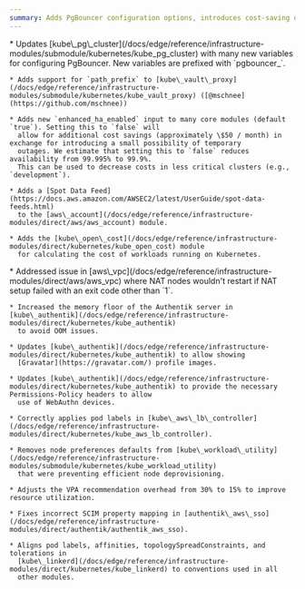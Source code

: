 ```yaml
---
summary: Adds PgBouncer configuration options, introduces cost-saving opportunities with enhanced\_ha\_enabled flag, adds OpenCost for Kubernetes cost analysis, and fixes various issues with VPC, Authentik, and pod scheduling.
---
```



<ChangelogEntry>
  <Fragment slot="additions">
    * Updates [kube\_pg\_cluster](/docs/edge/reference/infrastructure-modules/submodule/kubernetes/kube_pg_cluster) with many new variables
      for configuring PgBouncer. New variables are prefixed with `pgbouncer_`.

    * Adds support for `path_prefix` to [kube\_vault\_proxy](/docs/edge/reference/infrastructure-modules/submodule/kubernetes/kube_vault_proxy) ([@mschnee](https://github.com/mschnee))

    * Adds new `enhanced_ha_enabled` input to many core modules (default `true`). Setting this to `false` will
      allow for additional cost savings (approximately \$50 / month) in exchange for introducing a small possibility of temporary
      outages. We estimate that setting this to `false` reduces availability from 99.995% to 99.9%.
      This can be used to decrease costs in less critical clusters (e.g., `development`).

    * Adds a [Spot Data Feed](https://docs.aws.amazon.com/AWSEC2/latest/UserGuide/spot-data-feeds.html)
      to the [aws\_account](/docs/edge/reference/infrastructure-modules/direct/aws/aws_account) module.

    * Adds the [kube\_open\_cost](/docs/edge/reference/infrastructure-modules/direct/kubernetes/kube_open_cost) module
      for calculating the cost of workloads running on Kubernetes.
  </Fragment>

  <Fragment slot="fixes">
    * Addressed issue in [aws\_vpc](/docs/edge/reference/infrastructure-modules/direct/aws/aws_vpc) where NAT nodes wouldn't restart
      if NAT setup failed with an exit code other than `1`.

    * Increased the memory floor of the Authentik server in [kube\_authentik](/docs/edge/reference/infrastructure-modules/direct/kubernetes/kube_authentik)
      to avoid OOM issues.

    * Updates [kube\_authentik](/docs/edge/reference/infrastructure-modules/direct/kubernetes/kube_authentik) to allow showing
      [Gravatar](https://gravatar.com/) profile images.

    * Updates [kube\_authentik](/docs/edge/reference/infrastructure-modules/direct/kubernetes/kube_authentik) to provide the necessary Permissions-Policy headers to allow
      use of WebAuthn devices.

    * Correctly applies pod labels in [kube\_aws\_lb\_controller](/docs/edge/reference/infrastructure-modules/direct/kubernetes/kube_aws_lb_controller).

    * Removes node preferences defaults from [kube\_workload\_utility](/docs/edge/reference/infrastructure-modules/submodule/kubernetes/kube_workload_utility)
      that were preventing efficient node deprovisioning.

    * Adjusts the VPA recommendation overhead from 30% to 15% to improve resource utilization.

    * Fixes incorrect SCIM property mapping in [authentik\_aws\_sso](/docs/edge/reference/infrastructure-modules/direct/authentik/authentik_aws_sso).

    * Aligns pod labels, affinities, topologySpreadConstraints, and tolerations in
      [kube\_linkerd](/docs/edge/reference/infrastructure-modules/direct/kubernetes/kube_linkerd) to conventions used in all
      other modules.
  </Fragment>
</ChangelogEntry>
